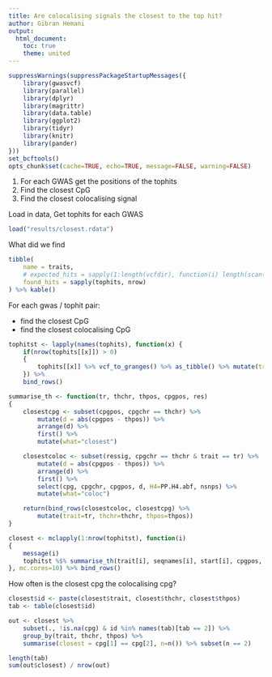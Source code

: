 ```yaml
---
title: Are colocalising signals the closest to the top hit?
author: Gibran Hemani
output:
  html_document:
    toc: true
    theme: united
---
```


```r
suppressWarnings(suppressPackageStartupMessages({
	library(gwasvcf)
	library(parallel)
	library(dplyr)
	library(magrittr)
	library(data.table)
	library(ggplot2)
	library(tidyr)
	library(knitr)
	library(pander)
}))
set_bcftools()
opts_chunk$set(cache=TRUE, echo=TRUE, message=FALSE, warning=FALSE)
```



1. For each GWAS get the positions of the tophits
2. Find the closest CpG
3. Find the closest colocalising signal


Load in data, Get tophits for each GWAS


```r
load("results/closest.rdata")
```

What did we find

```r
tibble(
	name = traits,
	# expected_hits = sapply(1:length(vcfdir), function(i) length(scan(file.path(vcfdir[i], "clump.txt"), what="character"))),
	found_hits = sapply(tophits, nrow)
) %>% kable()
```

For each gwas / tophit pair:

- find the closest CpG
- find the closest colocalising CpG

```r

tophitst <- lapply(names(tophits), function(x) {
	if(nrow(tophits[[x]]) > 0)
	{
		tophits[[x]] %>% vcf_to_granges() %>% as_tibble() %>% mutate(trait=x)}
	}) %>%
	bind_rows()

summarise_th <- function(tr, thchr, thpos, cpgpos, res)
{
	closestcpg <- subset(cpgpos, cpgchr == thchr) %>%
		mutate(d = abs(cpgpos - thpos)) %>%
		arrange(d) %>%
		first() %>% 
		mutate(what="closest")

	closestcoloc <- subset(ressig, cpgchr == thchr & trait == tr) %>%
		mutate(d = abs(cpgpos - thpos)) %>%
		arrange(d) %>%
		first() %>%
		select(cpg, cpgchr, cpgpos, d, H4=PP.H4.abf, nsnps) %>%
		mutate(what="coloc")

	return(bind_rows(closestcoloc, closestcpg) %>%
		mutate(trait=tr, thchr=thchr, thpos=thpos))
}

closest <- mclapply(1:nrow(tophitst), function(i)
{
	message(i)
	tophitst %$% summarise_th(trait[i], seqnames[i], start[i], cpgpos, ressig)
}, mc.cores=10) %>% bind_rows()

```

How often is the closest cpg the colocalising cpg?

```r
closest$id <- paste(closest$trait, closest$thchr, closest$thpos)
tab <- table(closest$id)

out <- closest %>%
	subset(., !is.na(cpg) & id %in% names(tab)[tab == 2]) %>%
	group_by(trait, thchr, thpos) %>%
	summarise(closest = cpg[1] == cpg[2], n=n()) %>% subset(n == 2)

length(tab)
sum(out$closest) / nrow(out)
```
